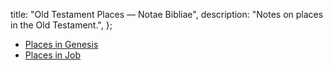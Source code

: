   title: "Old Testament Places — Notae Bibliae",
  description: "Notes on places in the Old Testament.",
};

<Initial text="Old Testament Places"/>

* [Places in Genesis](/places/old-testament/genesis)
* [Places in Job](/places/old-testament/job)

